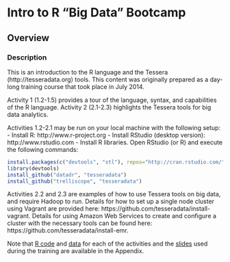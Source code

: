 # Intro to R "Big Data" Bootcamp #
## Overview ##

### Description ###

This is an introduction to the R language and the Tessera (http://tesseradata.org) 
tools. This content was originally prepared as a day-long training course that took 
place in July 2014.  

Activity 1 (1.2-1.5) provides a tour of the language, syntax, and capabilities of the R
language. Activity 2 (2.1-2.3) highlights the Tessera tools for big data analytics.

Activities 1.2-2.1 may be run on your local machine with the following setup:
- Install R: http://www.r-project.org
- Install RStudio (desktop version): http://www.rstudio.com
- Install R libraries. Open RStudio (or R) and execute the following commands:

```r
install.packages(c("devtools", "stl"), repos="http://cran.rstudio.com/")
library(devtools)
install_github("datadr", "tesseradata")
install_github("trelliscope", "tesseradata")
```

Activities 2.2 and 2.3 are examples of how to use Tessera tools on big data, and 
require Hadoop to run. Details for how to set up a single node cluster 
using Vagrant are provided here: https://github.com/tesseradata/install-vagrant. Details for
using Amazon Web Services to create and configure a cluster with the necessary tools can be
found here: https://github.com/tesseradata/install-emr.

Note that [R code](#r-code) and [data](#data) for each of the activities and 
the [slides](#slides) used during the training are available in the Appendix.
